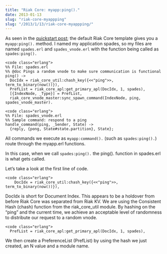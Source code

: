 ```yaml
---
title: "Riak Core: myapp:ping()."
date: 2013-01-13
slug: "riak-core-myappping"
slug: "/2013/1/13/riak-core-myappping/"
---
```



As seen in the [quickstart post](http://www.christopherbiscardi.com/2013/01/13/riak-core-quickstart/); the default Riak Core template gives you a `myapp:ping().` method.
 I named my application spades, so my files are named `spades.erl` and `spades_vnode.erl` with the function being called as `spades:ping().`

```
<code class="erlang">
%% File: spades.erl
%% @doc Pings a random vnode to make sure communication is functional
ping() ->
  DocIdx = riak_core_util:chash_key({<<"ping">>, term_to_binary(now())}),
  PrefList = riak_core_apl:get_primary_apl(DocIdx, 1, spades),
  [{IndexNode, _Type}] = PrefList,
  riak_core_vnode_master:sync_spawn_command(IndexNode, ping, spades_vnode_master).
```

```
<code class="erlang">
%% File: spades_vnode.erl
%% Sample command: respond to a ping
handle_command(ping, _Sender, State) ->
  {reply, {pong, State#state.partition}, State};
```

All commands we execute as `myapp:command().` (such as `spades:ping().`) route through the myapp.erl functions.

In this case, when we call `spades:ping().` the ping(). function in spades.erl is what gets called.

Let’s take a look at the first line of code.

```
<code class="erlang">
    DocIdx = riak_core_util:chash_key({<<"ping">>, term_to_binary(now())}),
```

DocIdx is short for Document Index. This appears to be a holdover from before Riak Core was separated from Riak KV.
 We are using the Consistent Hash (chash) function from the riak_core_util module.
 By hashing on the “ping” and the current time, we achieve an acceptable level of randomness to distribute our request to a random vnode.

```
<code class="erlang">
  PrefList = riak_core_apl:get_primary_apl(DocIdx, 1, spades),
```

We then create a PreferenceList (PrefList) by using the hash we just created, an N value and a module name.
